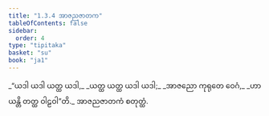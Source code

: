 ```yaml
---
title: "1.3.4 အာဇညဇာတက"
tableOfContents: false
sidebar:
  order: 4
type: "tipitaka"
basket: "su"
book: "ja1"
---
```



<DynamicBreadcrumb />

<Division number="24" book="ja1" e="ch" v="22" p="6">

<Paragraph number="52" type="verses" book="ja1">
_“ယဒါ ယဒါ ယတ္ထ ယဒါ,_  
_ယတ္ထ ယတ္ထ ယဒါ ယဒါ;_  
_အာဇညော ကုရုတေ ဝေဂံ,_  
_ဟာယန္တိ တတ္ထ ဝါဠဝါ”တိ._  


</Paragraph>
</Division>

<Paragraph number="53" type="center" book="ja1">
အာဇညဇာတကံ စတုတ္ထံ.
</Paragraph>
